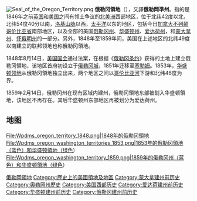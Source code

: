 {{noteTA|G1=USState}}
{{Infobox Former subdivision
|conventional_long_name = 俄勒岡領地<br />{{lang|en|Territory of Oregon}}
|common_name = Oregon Territory
|nation      = 美國
|subdivision = [[美國合併建制領土|合併建制領土]]
|event_pre   = {{link-en|俄勒岡條約|Oregon Treaty}}
|date_pre    = 6月14日
|year_pre    = 1846年
|event_start = 組織
|date_start  = 8月14日
|year_start  = 1848年
|event1      = [[華盛頓領地|華盛頓領地]]分離
|date_event1 = 3月2日
|year_event1 = 1853年
|event_end   = [[俄勒岡州|建州]]
|date_end    = 2月14日
|year_end    = 1859年
|p1          = 俄勒岡臨時政府
|flag_p1     = US flag 29 stars.svg
|s1          = 華盛頓領地
|flag_s1     = Flag of the United States (1851–1858).svg
|s2          = 俄勒岡領地
|flag_s2     = Flag of Oregon.svg
|s3          =
|flag_s3     =
|image_flag  =
|image_coat  = Oregon-Territory-seal.tif
|symbol_type = 俄勒岡領地的徽章
|image_map   =
|image_map_caption =
|
|capital      = {{plainlist|
*[[俄勒岡城|俄勒岡城]]（1848－1851）
*[[塞勒姆_(俄勒岡州)|塞勒姆]]（1851－1855）
*[[科瓦利斯_(俄勒岡州)|科瓦利斯]]（1855）
*[[塞勒姆_(俄勒岡州)|塞勒姆]]（1855－1859）}}
|government_type = 合併建制領土
|title_leader = {{link-en|俄勒岡州州長列表|List of Governors of Oregon|總督}}
|leader1      = {{link-en|約瑟夫·雷恩|Joseph Lane}}
|year_leader1 = 1848－1850；1853
|leader2      = [[Kintzing_Prichette|Kintzing Prichette]]
|year_leader2 = 1850年
|leader3      ={{link-en|約翰·P·蓋恩斯|John P. Gaines}}
|year_leader3 = 1850－1853
|leader4      = {{link-en|約翰·韋斯利·戴維斯|John Wesley Davis|約翰·W·戴維斯}}
|year_leader4 = 1853－1854
|leader5      = {{link-en|喬治·勞·寇里|George Law Curry|喬治·L·寇里}}
|year_leader5 = 1854－1859
|legislature  =
}}
[[File:Seal_of_the_Oregon_Territory.png|right]]
'''俄勒冈領地'''（{{lang-en|Oregon Territory}}），又譯'''俄勒岡準州'''。指的是1846年之前[[英国|英国]]和[[美国|美国]]之间有领土争议的[[北美洲|北美洲]]西部地区，位于北纬42度以北，北纬54度40分以南，[[洛基山脉|洛基山脉]]以西，[[太平洋|太平洋]]以东的地区，包括今日[[加拿大|加拿大]][[不列颠哥伦比亚省|不列颠哥伦比亚省]]南部地区，以及全部的美国[[俄勒冈州|俄勒冈州]]、[[华盛顿州|华盛顿州]]、[[爱达荷州|爱达荷州]]，和[[蒙大拿州|蒙大拿州]]、[[怀俄明州|怀俄明州]]的一部分。另外，1848年至1859年间，美国在上述地区的北纬49度以南建立的联邦领地也称俄勒冈領地。

1848年8月14日，[[美国国会|美国国会]]通过法案，在根据《[[俄勒冈条约|俄勒冈条约]]》获得的土地上建立俄勒冈領地，该地区首府初设立于[[俄勒冈城|俄勒冈城]]，1851年迁移至[[塞勒姆_(俄勒冈州)|塞勒姆]]。1853年，[[华盛顿领地|华盛顿领地]]从俄勒冈領地独立出来，两个地区之间以[[哥伦比亚河|哥伦比亚河]]下游和北纬46度为界。

1859年2月14日，俄勒冈州在现有区域内建州，俄勒冈領地东部被划入华盛顿領地，该地区不再存在。其后华盛顿州东部地区再被划分为爱达荷州。

== 地图 ==
<gallery>
File:Wpdms_oregon_territory_1848.png|1848年的俄勒冈領地
File:Wpdms_oregon_washington_territories_1853.png|1853年的俄勒冈領地（蓝色）和华盛顿領地（绿色）
File:Wpdms_oregon_washington_territory_1859.png|1859年的俄勒冈州（蓝色）和华盛顿領地（绿色）
</gallery>

{{Authority control}}
{{DEFAULTSORT:Oregon Territory}}
[[Category:俄勒岡領地|]]
[[Category:歷史上的美國領地及地區|Category:歷史上的美國領地及地區]]
[[Category:蒙大拿建州前历史|Category:蒙大拿建州前历史]]
[[Category:奧勒岡州歷史|Category:奧勒岡州歷史]]
[[Category:美国西部历史|Category:美国西部历史]]
[[Category:爱达荷建州前历史|Category:爱达荷建州前历史]]
[[Category:华盛顿建州前历史|Category:华盛顿建州前历史]]
[[Category:俄勒冈建州前历史|Category:俄勒冈建州前历史]]